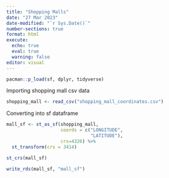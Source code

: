 ```yaml
---
title: "Shopping Malls"
date: "27 Mar 2023"
date-modified: "`r Sys.Date()`"
number-sections: true
format: html
execute: 
  echo: true
  eval: true
  warning: false
editor: visual
---
```


```r
pacman::p_load(sf, dplyr, tidyverse)
```

Importing shopping mall csv data

```r
shopping_mall <- read_csv("shopping_mall_coordinates.csv")
```

Converting into sf dataframe

```r
mall_sf <- st_as_sf(shopping_mall,
                    coords = c("LONGITUDE", 
                               "LATITUDE"),
                    crs=4326) %>%
  st_transform(crs = 3414)

st_crs(mall_sf)
```

```r
write_rds(mall_sf, "mall_sf")
```
